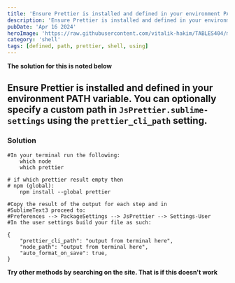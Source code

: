 ```yaml
---
title: 'Ensure Prettier is installed and defined in your environment PATH variable. You can optionally specify a custom path in `JsPrettier.sublime-settings` using the `prettier_cli_path` setting.'
description: 'Ensure Prettier is installed and defined in your environment PATH variable. You can optionally specify a custom path in `JsPrettier.sublime-settings` using the `prettier_cli_path` setting.'
pubDate: 'Apr 16 2024'
heroImage: 'https://raw.githubusercontent.com/vitalik-hakim/TABLES404/main/error_b/SHELL.jpg'
category: 'shell'
tags: [defined, path, prettier, shell, using]
---
```


**The solution for this is noted below**

## Ensure Prettier is installed and defined in your environment PATH variable. You can optionally specify a custom path in `JsPrettier.sublime-settings` using the `prettier_cli_path` setting.

### Solution

```shell
#In your terminal run the following:
	which node
	which prettier

# if which prettier result empty then
# npm (global):
    npm install --global prettier

#Copy the result of the output for each step and in
#SublimeText3 proceed to:
#Preferences --> PackageSettings --> JsPrettier --> Settings-User
#In the user settings build your file as such:

{
    "prettier_cli_path": "output from terminal here",
    "node_path": "output from terminal here",
    "auto_format_on_save": true,
}
```

**Try other methods by searching on the site. That is if this doesn't work**
